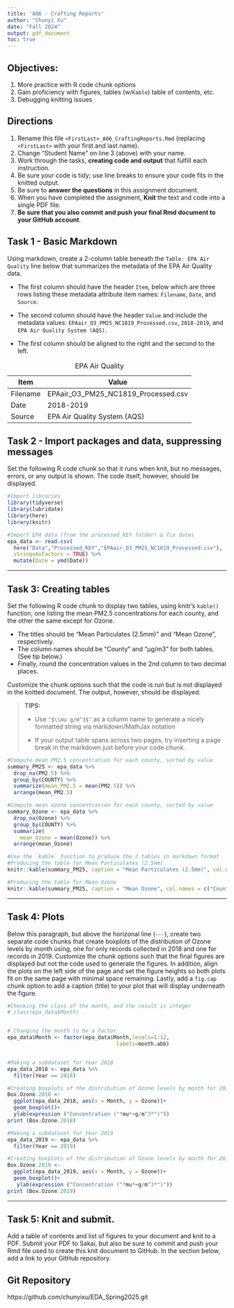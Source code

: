 ```yaml
---
title: 'A06 - Crafting Reports'
author: "Chunyi Xu" 
date: "Fall 2024"
output: pdf_document
toc: true
---
```


\listoffigures



## Objectives:

1.  More practice with R code chunk options
2.  Gain proficiency with figures, tables (w/`Kable`) table of contents, etc.
3.  Debugging knitting issues

## Directions

1.  Rename this file `<FirstLast>_A06_CraftingReports.Rmd` (replacing `<FirstLast>` with your first and last name).
2.  Change "Student Name" on line 3 (above) with your name.
3.  Work through the tasks, **creating code and output** that fulfill each instruction.
4.  Be sure your code is tidy; use line breaks to ensure your code fits in the knitted output.
5.  Be sure to **answer the questions** in this assignment document.
6.  When you have completed the assignment, **Knit** the text and code into a single PDF file.
7.  **Be sure that you also commit and push your final Rmd document to your GitHub account**.

## Task 1 - Basic Markdown

Using markdown, create a 2-column table beneath the `Table: EPA Air Quality` line below that summarizes the metadata of the EPA Air Quality data.

- The first column should have the header `Item`, below which are three rows listing these metadata attribute item names: `Filename`, `Date`, and `Source`.

- The second column should have the header `Value` and include the metadata values: `EPAair_O3_PM25_NC1819_Processed.csv`, `2018-2019`, and `EPA Air Quality System (AQS)`.

- The first column should be aligned to the right and the second to the left.

Table: EPA Air Quality

Item  | Value
------------- | -------------
Filename  | EPAair_O3_PM25_NC1819_Processed.csv
Date  | 2018-2019
Source  | EPA Air Quality System (AQS)

## Task 2 - Import packages and data, suppressing messages

Set the following R code chunk so that it runs when knit, but no messages, errors, or any output is shown. The code itself, however, should be displayed.

```r
#Import libraries
library(tidyverse)
library(lubridate)
library(here)
library(knitr)

#Import EPA data (from the processed_KEY folder) & fix dates
epa_data <- read.csv(
  here("Data","Processed_KEY","EPAair_O3_PM25_NC1819_Processed.csv"),
  stringsAsFactors = TRUE) %>% 
  mutate(Date = ymd(Date))
```

---

## Task 3: Creating tables

Set the following R code chunk to display two tables, using knitr's `kable()` function, one listing the mean PM2.5 concentrations for each county, and the other the same except for Ozone. 

-   The titles should be "Mean Particulates (2.5mm)" and "Mean Ozone", respectively. 
-   The column names should be "County" and "µg/m3" for both tables. (See tip below.)
-   Finally, round the concentration values in the 2nd column to two decimal places.

Customize the chunk options such that the code is run but is not displayed in the knitted document. The output, however, should be displayed.

> **TIPS:**
>
> -   Use `"$\\mu g/m^3$"` as a column name to generate a nicely formatted string via markdown/MathJax notation
>
> -   If your output table spans across two pages, try inserting a page break in the markdown just before your code chunk.


```r
#Compute mean PM2.5 concentration for each county, sorted by value
summary_PM25 <- epa_data %>% 
  drop_na(PM2.5) %>% 
  group_by(COUNTY) %>% 
  summarize(mean_PM2.5 = mean(PM2.5)) %>% 
  arrange(mean_PM2.5)

#Compute mean ozone concentration for each county, sorted by value
summary_Ozone <- epa_data %>% 
  drop_na(Ozone) %>% 
  group_by(COUNTY) %>% 
  summarize(
    mean_Ozone = mean(Ozone)) %>% 
  arrange(mean_Ozone)

#Use the `kable` function to produce the 2 tables in markdown format
#Producing the table for Mean Particulates (2.5mm)
knitr::kable(summary_PM25, caption = "Mean Particulates (2.5mm)", col.names = c("County","$\\mu g/m^3$") , digits = 2)

#Producing the table for Mean Ozone
knitr::kable(summary_PM25, caption = "Mean Ozone", col.names = c("County","$\\mu g/m^3$"), digits = 2 )
```

---

## Task 4: Plots

Below this paragraph, but above the horizonal line (`---`), create two separate code chunks that create boxplots of the distribution of Ozone levels by month using, one for only records collected in 2018 and one for records in 2019. Customize the chunk options such that the final figures are displayed but not the code used to generate the figures. In addition, align the plots on the left side of the page and set the figure heights so both plots fit on the same page with minimal space remaining. Lastly, add a `fig.cap` chunk option to add a caption (title) to your plot that will display underneath the figure.

```r
#Checking the class of the month, and the result is integer
# class(epa_data$Month)


# Changing the month to be a factor
epa_data$Month <- factor(epa_data$Month,levels=1:12,
                                   labels=month.abb)


#Making a subdataset for Year 2018
epa_data_2018 <- epa_data %>%
  filter(Year == 2018)

#Creating boxplots of the distribution of Ozone levels by month for 2018
Box.Ozone.2018 <-
  ggplot(epa_data_2018, aes(x = Month, y = Ozone))+
  geom_boxplot()+
  ylab(expression ("Concentration ("*mu*~g/m^3*")"))
print (Box.Ozone.2018)


```


```r
#Making a subdataset for Year 2019
epa_data_2019 <- epa_data %>%
  filter(Year == 2019)

#Creating boxplots of the distribution of Ozone levels by month for 2019
Box.Ozone.2019 <-
  ggplot(epa_data_2019, aes(x = Month, y = Ozone))+
  geom_boxplot()+
   ylab(expression ("Concentration ("*mu*~g/m^3*")"))
print (Box.Ozone.2019)

```

---

\newpage

## Task 5: Knit and submit.

Add a table of contents and list of figures to your document and knit to a PDF. Submit your PDF to Sakai, but also be sure to commit and push your Rmd file used to create this knit document to GitHub. In the section below, add a link to your GitHub repository.

## Git Repository
https://github.com/chunyixu/EDA_Spring2025.git
